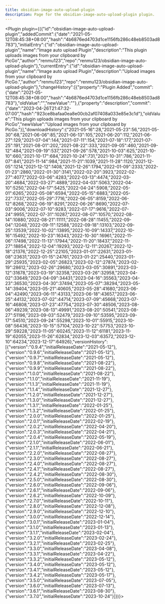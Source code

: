 ---
title: obsidian-image-auto-upload-plugin
description: Page for the obsidian-image-auto-upload-plugin plugin.
---


<Plugin plugin={({"id":"obsidian-image-auto-upload-plugin","addedCommit":{"date":"2021-05-12T08:45:38+08:00","hash":"4b6876ed4703d1ce1156fb286c48eb8503ad8783"},"initialEntry":{"id":"obsidian-image-auto-upload-plugin","name":"Image auto upload Plugin","description":"This plugin uploads images from your clipboard by PicGo","author":"renmu123","repo":"renmu123/obsidian-image-auto-upload-plugin"},"currentEntry":{"id":"obsidian-image-auto-upload-plugin","name":"Image auto upload Plugin","description":"Upload images from your clipboard by PicGo.","author":"renmu123","repo":"renmu123/obsidian-image-auto-upload-plugin"},"changeHistory":[{"property":"Plugin Added","commit":{"date":"2021-05-12T08:45:38+08:00","hash":"4b6876ed4703d1ce1156fb286c48eb8503ad8783"},"oldValue":"","newValue":""},{"property":"description","commit":{"date":"2023-04-26T21:47:32-07:00","hash":"923ce8bafaa0ea8e00cb2af07408a033e85e3c1d"},"oldValue":"This plugin uploads images from your clipboard by PicGo","newValue":"Upload images from your clipboard by PicGo."}],"downloadHistory":{"2021-05-16":28,"2021-05-23":56,"2021-05-30":68,"2021-06-06":85,"2021-06-13":105,"2021-06-20":112,"2021-06-27":129,"2021-07-04":144,"2021-07-11":154,"2021-07-18":177,"2021-07-25":191,"2021-08-01":202,"2021-08-22":333,"2021-09-05":460,"2021-09-12":484,"2021-09-19":537,"2021-09-26":578,"2021-10-03":625,"2021-10-10":660,"2021-10-17":684,"2021-10-24":731,"2021-10-31":786,"2021-11-07":841,"2021-11-14":984,"2021-11-21":1039,"2021-11-28":1120,"2021-12-05":1214,"2021-12-12":1408,"2021-12-26":1794,"2022-01-09":2333,"2022-01-23":2860,"2022-01-30":3141,"2022-02-20":3923,"2022-02-27":4077,"2022-03-06":4283,"2022-03-13":4474,"2022-03-20":4684,"2022-03-27":4889,"2022-04-03":5063,"2022-04-10":5250,"2022-04-17":5425,"2022-04-24":5908,"2022-05-01":6265,"2022-05-08":6594,"2022-05-15":6883,"2022-05-22":7337,"2022-05-29":7716,"2022-06-05":8159,"2022-06-12":8268,"2022-06-19":8291,"2022-06-26":8690,"2022-07-03":9006,"2022-07-10":9283,"2022-07-17":9616,"2022-07-24":9955,"2022-07-31":10287,"2022-08-07":10570,"2022-08-14":10880,"2022-08-21":11111,"2022-08-28":11455,"2022-09-04":12048,"2022-09-11":12588,"2022-09-18":13103,"2022-09-25":13539,"2022-10-02":13895,"2022-10-09":14337,"2022-10-16":15492,"2022-10-23":16343,"2022-10-30":16961,"2022-11-06":17498,"2022-11-13":17944,"2022-11-20":18437,"2022-11-27":18854,"2022-12-04":19293,"2022-12-11":20267,"2022-12-18":21376,"2022-12-25":22105,"2023-01-01":22631,"2023-01-08":23631,"2023-01-15":24761,"2023-01-22":25440,"2023-01-29":25935,"2023-02-05":26823,"2023-02-12":27874,"2023-02-19":28612,"2023-02-26":29680,"2023-03-05":30891,"2023-03-12":31678,"2023-03-19":32358,"2023-03-26":32958,"2023-04-02":33649,"2023-04-09":34431,"2023-04-16":35563,"2023-04-23":36530,"2023-04-30":37494,"2023-05-07":38294,"2023-05-14":39404,"2023-05-21":40605,"2023-05-28":41680,"2023-06-04":42490,"2023-06-11":43133,"2023-06-18":43657,"2023-06-25":44132,"2023-07-02":44714,"2023-07-09":45668,"2023-07-16":46808,"2023-07-23":47754,"2023-07-30":48506,"2023-08-06":49239,"2023-08-13":49991,"2023-08-20":50541,"2023-08-27":51196,"2023-09-03":52479,"2023-09-10":53595,"2023-09-17":54510,"2023-09-24":55298,"2023-10-01":55915,"2023-10-08":56436,"2023-10-15":57104,"2023-10-22":57753,"2023-10-29":59228,"2023-11-05":60245,"2023-11-12":61181,"2023-11-19":62055,"2023-11-26":62834,"2023-12-03":63572,"2023-12-10":64234,"2023-12-17":64926},"versionHistory":[{"version":"0.9.4","initialReleaseDate":"2021-05-12"},{"version":"0.9.6","initialReleaseDate":"2021-05-12"},{"version":"0.9.7","initialReleaseDate":"2021-05-12"},{"version":"0.9.8","initialReleaseDate":"2021-08-22"},{"version":"0.9.9","initialReleaseDate":"2021-08-22"},{"version":"1.0.0","initialReleaseDate":"2021-08-22"},{"version":"1.1.0","initialReleaseDate":"2021-11-19"},{"version":"1.1.3","initialReleaseDate":"2021-11-19"},{"version":"1.1.4","initialReleaseDate":"2021-12-27"},{"version":"1.2.0","initialReleaseDate":"2021-12-27"},{"version":"1.3.0","initialReleaseDate":"2021-12-27"},{"version":"1.3.1","initialReleaseDate":"2022-01-25"},{"version":"1.3.2","initialReleaseDate":"2022-01-25"},{"version":"2.0.0","initialReleaseDate":"2022-01-25"},{"version":"2.0.1","initialReleaseDate":"2022-02-19"},{"version":"2.0.2","initialReleaseDate":"2022-04-20"},{"version":"2.0.3","initialReleaseDate":"2022-04-21"},{"version":"2.0.4","initialReleaseDate":"2022-05-19"},{"version":"2.1.0","initialReleaseDate":"2022-06-01"},{"version":"2.1.1","initialReleaseDate":"2022-06-21"},{"version":"2.2.0","initialReleaseDate":"2022-08-27"},{"version":"2.3.0","initialReleaseDate":"2022-08-27"},{"version":"2.4.0","initialReleaseDate":"2022-08-27"},{"version":"2.4.1","initialReleaseDate":"2022-08-27"},{"version":"2.4.2","initialReleaseDate":"2022-08-30"},{"version":"2.5.0","initialReleaseDate":"2022-08-30"},{"version":"2.6.0","initialReleaseDate":"2022-09-06"},{"version":"2.6.1","initialReleaseDate":"2022-09-06"},{"version":"2.6.2","initialReleaseDate":"2022-10-09"},{"version":"2.7.0","initialReleaseDate":"2022-10-11"},{"version":"2.8.0","initialReleaseDate":"2022-12-08"},{"version":"2.9.0","initialReleaseDate":"2022-12-10"},{"version":"3.0.0","initialReleaseDate":"2022-12-14"},{"version":"3.0.1","initialReleaseDate":"2023-01-04"},{"version":"3.1.0","initialReleaseDate":"2023-01-13"},{"version":"3.1.1","initialReleaseDate":"2023-02-04"},{"version":"3.2.0","initialReleaseDate":"2023-02-24"},{"version":"3.2.1","initialReleaseDate":"2023-02-25"},{"version":"3.3.0","initialReleaseDate":"2023-04-08"},{"version":"3.3.1","initialReleaseDate":"2023-04-22"},{"version":"3.3.2","initialReleaseDate":"2023-05-12"},{"version":"3.4.0","initialReleaseDate":"2023-05-12"},{"version":"3.4.1","initialReleaseDate":"2023-05-12"},{"version":"3.4.2","initialReleaseDate":"2023-05-17"},{"version":"3.5.0","initialReleaseDate":"2023-07-05"},{"version":"3.6.0","initialReleaseDate":"2023-07-13"},{"version":"3.6.1","initialReleaseDate":"2023-08-30"},{"version":"3.7.0","initialReleaseDate":"2023-10-24"}]})}></Plugin>
